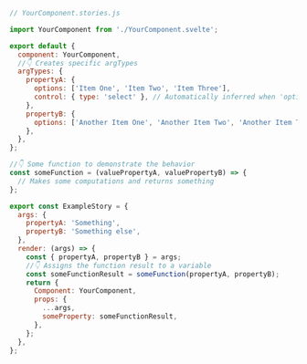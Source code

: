 ```js
// YourComponent.stories.js

import YourComponent from './YourComponent.svelte';

export default {
  component: YourComponent,
  //👇 Creates specific argTypes
  argTypes: {
    propertyA: {
      options: ['Item One', 'Item Two', 'Item Three'],
      control: { type: 'select' }, // Automatically inferred when 'options' is defined
    },
    propertyB: {
      options: ['Another Item One', 'Another Item Two', 'Another Item Three'],
    },
  },
};

//👇 Some function to demonstrate the behavior
const someFunction = (valuePropertyA, valuePropertyB) => {
  // Makes some computations and returns something
};

export const ExampleStory = {
  args: {
    propertyA: 'Something',
    propertyB: 'Something else',
  },
  render: (args) => {
    const { propertyA, propertyB } = args;
    //👇 Assigns the function result to a variable
    const someFunctionResult = someFunction(propertyA, propertyB);
    return {
      Component: YourComponent,
      props: {
        ...args,
        someProperty: someFunctionResult,
      },
    };
  },
};
```
